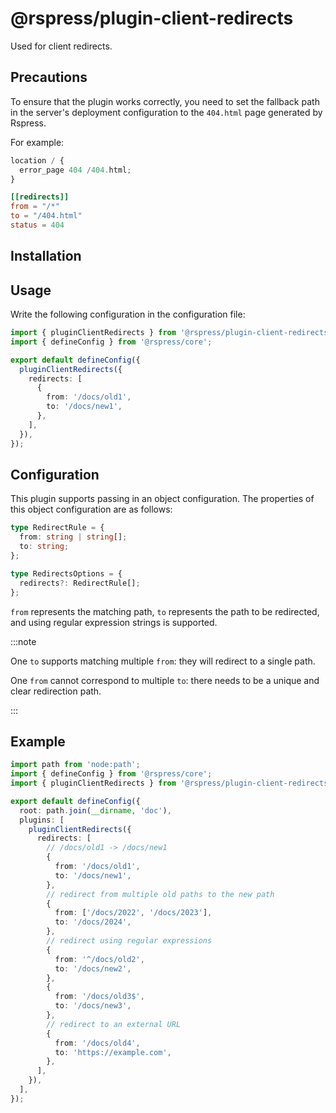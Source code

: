 # @rspress/plugin-client-redirects


<SourceCode href="https://github.com/web-infra-dev/rspress/tree/main/packages/plugin-client-redirects" />

Used for client redirects.

## Precautions

To ensure that the plugin works correctly, you need to set the fallback path in the server's deployment configuration to the `404.html` page generated by Rspress.

For example:

```js title="nginx"
location / {
  error_page 404 /404.html;
}
```

```toml title="netlify.toml"
[[redirects]]
from = "/*"
to = "/404.html"
status = 404
```

## Installation

<PackageManagerTabs command="add @rspress/plugin-client-redirects -D" />

## Usage

Write the following configuration in the configuration file:

```ts title="rspress.config.ts"
import { pluginClientRedirects } from '@rspress/plugin-client-redirects';
import { defineConfig } from '@rspress/core';

export default defineConfig({
  pluginClientRedirects({
    redirects: [
      {
        from: '/docs/old1',
        to: '/docs/new1',
      },
    ],
  }),
});
```

## Configuration

This plugin supports passing in an object configuration. The properties of this object configuration are as follows:

```ts
type RedirectRule = {
  from: string | string[];
  to: string;
};

type RedirectsOptions = {
  redirects?: RedirectRule[];
};
```

`from` represents the matching path, `to` represents the path to be redirected, and using regular expression strings is supported.

:::note

One `to` supports matching multiple `from`: they will redirect to a single path.

One `from` cannot correspond to multiple `to`: there needs to be a unique and clear redirection path.

:::

## Example

```ts
import path from 'node:path';
import { defineConfig } from '@rspress/core';
import { pluginClientRedirects } from '@rspress/plugin-client-redirects';

export default defineConfig({
  root: path.join(__dirname, 'doc'),
  plugins: [
    pluginClientRedirects({
      redirects: [
        // /docs/old1 -> /docs/new1
        {
          from: '/docs/old1',
          to: '/docs/new1',
        },
        // redirect from multiple old paths to the new path
        {
          from: ['/docs/2022', '/docs/2023'],
          to: '/docs/2024',
        },
        // redirect using regular expressions
        {
          from: '^/docs/old2',
          to: '/docs/new2',
        },
        {
          from: '/docs/old3$',
          to: '/docs/new3',
        },
        // redirect to an external URL
        {
          from: '/docs/old4',
          to: 'https://example.com',
        },
      ],
    }),
  ],
});
```
